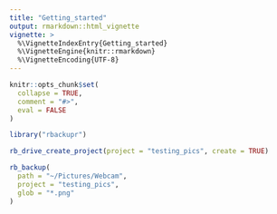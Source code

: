 ```yaml
---
title: "Getting_started"
output: rmarkdown::html_vignette
vignette: >
  %\VignetteIndexEntry{Getting_started}
  %\VignetteEngine{knitr::rmarkdown}
  %\VignetteEncoding{UTF-8}
---
```


```r
knitr::opts_chunk$set(
  collapse = TRUE,
  comment = "#>",
  eval = FALSE
)
```

```r
library("rbackupr")
```



```r
rb_drive_create_project(project = "testing_pics", create = TRUE)

rb_backup(
  path = "~/Pictures/Webcam",
  project = "testing_pics",
  glob = "*.png"
)
```

